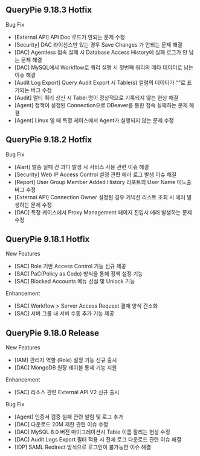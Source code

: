 ## QueryPie 9.18.3 Hotfix
Bug Fix

* [External API] API Doc 로드가 안되는 문제 수정
* [Security] DAC 라이선스만 있는 경우 Save Changes 가 안되는 문제 해결
* [DAC] Agentless 접속 실패 시 Database Access History에 실패 로그가 안 남는 문제 해결
* [DAC] MySQL에서 Workflow로 쿼리 실행 시 첫번째 쿼리의 메타 데이터로 남는 이슈 해결
* [Audit Log Export] Query Audit Export 시 Table(s) 컬럼의 데이터가 ““로 표기되는 버그 수정
* [Audit] 멀티 쿼리 상신 시 Tabel 명이 정상적으로 기록되지 않는 현상 해결
* [Agent] 정책이 설정된 Connection으로 DBeaver를 통한 접속 실패하는 문제 해결
* [Agent] Linux 일 때 특정 케이스에서 Agent가 실행되지 않는 문제 수정

## QueryPie 9.18.2 Hotfix
Bug Fix

* [Alert] 발송 실패 건 과다 발생 시 서비스 사용 관련 이슈 해결
* [Security] Web IP Access Control 설정 관련 에러 로그 발생 이슈 해결
* [Report] User Group Member Added History 리포트의 User Name 미노출 버그 수정
* [External API] Connection Owner 설정된 경우 커넥션 리스트 조회 시 에러 발생하는 문제 수정
* [DAC] 특정 케이스에서 Proxy Management 페이지 진입시 에러 발생하는 문제 수정

## QueryPie 9.18.1 Hotfix
New Features

* [SAC] Role 기반 Access Control 기능 신규 제공
* [SAC] PaC(Policy as Code) 방식을 통해 정책 설정 기능
* [SAC] Blocked Accounts 메뉴 신설 및 Unlock 기능

Enhancement

* [SAC] Workflow > Server Access Request 결재 양식 간소화
* [SAC] 서버 그룹 내 서버 수동 추가 기능 제공

## QueryPie 9.18.0 Release
New Features

* [IAM] 관리자 역할 (Role) 설정 기능 신규 출시
* [DAC] MongoDB 원장 테이블 통제 기능 지원

Enhancement

* [SAC] 리소스 관련 External API V2 신규 출시

Bug Fix

* [Agent] 인증서 검증 실패 관련 알림 및 로그 추가
* [DAC] 다운로드 20M 제한 관련 이슈 수정
* [DAC] MySQL 8.0 버전 마이그레이션시 Table 이름 잘리는 현상 수정
* [DAC] Audit Logs Export 필터 적용 시 전체 로그 다운로드 관련 이슈 해결
* [IDP] SAML Redirect 방식으로 로그인이 불가능한 이슈 해결

